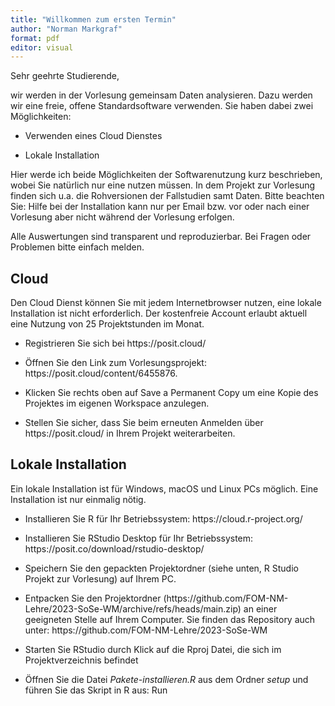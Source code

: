 ```yaml
---
title: "Willkommen zum ersten Termin"
author: "Norman Markgraf"
format: pdf
editor: visual
---
```


Sehr geehrte Studierende,

wir werden in der Vorlesung gemeinsam Daten analysieren. Dazu werden wir eine freie, offene Standardsoftware verwenden. Sie haben dabei zwei Möglichkeiten:

-   Verwenden eines Cloud Dienstes

-   Lokale Installation

Hier werde ich beide Möglichkeiten der Softwarenutzung kurz beschrieben, wobei Sie natürlich nur eine nutzen müssen. In dem Projekt zur Vorlesung finden sich u.a. die Rohversionen der Fallstudien samt Daten. Bitte beachten Sie: Hilfe bei der Installation kann nur per Email bzw. vor oder nach einer Vorlesung aber nicht während der Vorlesung erfolgen.

Alle Auswertungen sind transparent und reproduzierbar. Bei Fragen oder Problemen bitte einfach melden.

## Cloud

Den Cloud Dienst können Sie mit jedem Internetbrowser nutzen, eine lokale Installation ist nicht erforderlich. Der kostenfreie Account erlaubt aktuell eine Nutzung von 25 Projektstunden im Monat.

-   Registrieren Sie sich bei https://posit.cloud/

-   Öffnen Sie den Link zum Vorlesungsprojekt: https://posit.cloud/content/6455876.

-   Klicken Sie rechts oben auf Save a Permanent Copy um eine Kopie des Projektes im eigenen Workspace anzulegen.

-   Stellen Sie sicher, dass Sie beim erneuten Anmelden über https://posit.cloud/ in Ihrem Projekt weiterarbeiten.

## Lokale Installation

Ein lokale Installation ist für Windows, macOS und Linux PCs möglich. Eine Installation ist nur einmalig nötig.

-   Installieren Sie R für Ihr Betriebssystem: https://cloud.r-project.org/

-   Installieren Sie RStudio Desktop für Ihr Betriebssystem: https://posit.co/download/rstudio-desktop/

-   Speichern Sie den gepackten Projektordner (siehe unten, R Studio Projekt zur Vorlesung) auf Ihrem PC.

-   Entpacken Sie den Projektordner (https://github.com/FOM-NM-Lehre/2023-SoSe-WM/archive/refs/heads/main.zip) an einer geeigneten Stelle auf Ihrem Computer. Sie finden das Repository auch unter: https://github.com/FOM-NM-Lehre/2023-SoSe-WM

-   Starten Sie RStudio durch Klick auf die Rproj Datei, die sich im Projektverzeichnis befindet

-   Öffnen Sie die Datei *Pakete-installieren.R* aus dem Ordner *setup* und führen Sie das Skript in R aus: Run
